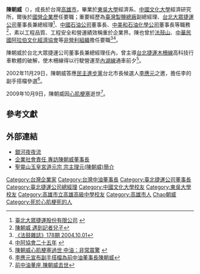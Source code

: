 {{Infobox_officeholder
| name = 陳朝威
| image name =
| width =
| now = 中美和石油化學公司董事長
| period =
| sex = 男
| nationality = {{ROC}}
| Native place = {{ROC}}[[福建省|福建省]]
| date of birth = 1947年2月9日
| place of birth = 福建林森
| date of death = {{death date and age|2009|10|9|1947|2|9}}
| place of death = {{TWN}}
| spouse =
| party =
| educate =
*[[高雄市立高雄高級中學|高雄市立高雄高級中學]]
*[[東吳大學_(台灣)|東吳大學]]經濟系
*[[中國文化大學|中國文化大學]]經濟研究所碩士
| past =
*經濟部物價督導會報副執行祕書<br><span style="color: blue;">(1974年)</span>
*台灣製鹽總廠副總經理
*經濟部國營事業委員會執行長<br><span style="color: blue;">(1989年)</span>
*中華工程公司董事長<br><span style="color: blue;">(1991年)</span>
*中興工程顧問社董事<br><span style="color: blue;">(1991年)</span>
*台北大眾捷運公司董事長兼總經理<br><span style="color: blue;">(1995年)</span>
*中華民國工商協進會理事
*中美經濟合作策進會理事
*中國石油公司董事長
*台灣與中亞細亞文化經貿協會常務理事
*中華民國阿拉伯文化經濟協會理事長
*中美和石油化學公司董事長<br><span style="color: blue;">(2002年10月3日)</span>
*法鼓山顧問
*聖靈山玉皇宮道元宗開山宗主，道號理元
*遠東國際商業銀行獨立董事<br><span style="color: blue;">(2009年6月27日)</span>
}}
'''陳朝威'''（{{bd|1947年|2月9日|2009年|10月9日|catIdx=Chen陳朝威}}），成長於台灣[[高雄市|高雄市]]，畢業於[[東吳大學_(台灣)|東吳大學]]經濟系、[[中國文化大學|中國文化大學]]經濟研究所，爾後於[[國營企業|國營企業]]歷任要職；重要經歷為[[臺灣製鹽總廠|臺灣製鹽總廠]]副總經理、[[台北大眾捷運公司|台北大眾捷運公司]]董事長兼總經理<ref>[http://www.trtc.com.tw/c/hotshow.asp?id=1152 臺北大眾捷運股份有限公司] {{webarchive|url=https://web.archive.org/web/20081123055817/http://www.trtc.com.tw/c/hotshow.asp?id=1152 |date=2008-11-23 }}</ref>、[[台灣中油|中國石油公司]]董事長、[[中美和石油化學公司|中美和石油化學公司]]董事長等職務<ref>[http://pro.udnjob.com/mag2/hr/storypage.jsp?f_ART_ID=9572 陳朝威 遇到記者兒子]</ref>，素以工程品質、工程安全和營運績效稱重於企業界。陳也曾於[[法鼓山|法鼓山]]、[[中華民國阿拉伯文化經濟協會|中華民國阿拉伯文化經濟協會]]等[[非營利組織|非營利組織]]擔任要職<ref>[http://www.ddm.org.tw/maze/178/page6.asp 《法鼓雜誌》178期 2004.10.01]</ref><ref>[http://www.sinoarabian.org.tw/25anniversary.htm 中阿協會二十五年] {{webarchive|url=https://web.archive.org/web/20080111164243/http://www.sinoarabian.org.tw/25anniversary.htm |date=2008-01-11 }}</ref>。

陳朝威於台北大眾捷運公司董事長兼總經理任內，曾主導[[台北捷運木柵線|台北捷運木柵線]]高科技行車軟體的破解，使木柵線得以行駛營運至[[台北捷運內湖線|內湖線]]通車前夕<ref>[http://www.cna.com.tw/SearchNews/doDetail.aspx?id=200910090003 陳朝威心肌梗塞過世 中油：非常震驚] {{webarchive|url=https://web.archive.org/web/20091010211226/http://www.cna.com.tw/SearchNews/doDetail.aspx?id=200910090003 |date=2009-10-10 }}</ref>。

2002年11月29日，陳朝威答應[[民主進步黨|民主進步黨]]台北市長候選人[[李應元|李應元]]之邀，擔任李的副手搭檔參選<ref>[http://www.epochtimes.com/gb//2/11/29/n250758.htm 李應元宣布副手搭檔為前中油董事長陳朝威]</ref>。

2009年10月9日，陳朝威因[[心肌梗塞|心肌梗塞]]逝世<ref>[http://www.libertytimes.com.tw/2009/new/oct/9/today-e7.htm 前中油董座 陳朝威去世]</ref>。

==參考文獻==
<div class="references-small">
<references />
</div>

==外部連結==
<div class="references-small">
*[http://www.scu.edu.tw/planning/book/chen.htm 銀河夜夜流]{{dead link|date=2018年5月 |bot=InternetArchiveBot |fix-attempted=yes }}
*[http://csr.moea.gov.tw/articles/files/%E4%B8%AD%E7%BE%8E%E5%92%8C%E9%99%B3%E6%9C%9D%E5%A8%81%E8%91%A3%E4%BA%8B%E9%95%B7%E5%B0%88%E8%A8%AA%E8%AB%87%E4%BC%81%E6%A5%AD%E7%A4%BE%E6%9C%83%E8%B2%AC%E4%BB%BB.pdf 企業社會責任 專訪陳朝威董事長]{{dead link|date=2018年5月 |bot=InternetArchiveBot |fix-attempted=yes }}
*[http://www.day.org.tw/A10_01.html 聖靈山玉皇宮道元宗 宗主理元(陳朝威)簡介]
</div>

{{DEFAULTSORT:Chen陳朝威}}
[[Category:台灣企業家|Category:台灣企業家]]
[[Category:台灣中油董事長|Category:台灣中油董事長]]
[[Category:臺北捷運公司董事長|Category:臺北捷運公司董事長]]
[[Category:臺北捷運公司總經理|Category:臺北捷運公司總經理]]
[[Category:中國文化大學校友|Category:中國文化大學校友]]
[[Category:東吳大學校友|Category:東吳大學校友]]
[[Category:高雄市立高雄高級中學校友|Category:高雄市立高雄高級中學校友]]
[[Category:高雄市人|Category:高雄市人]]
[[Category:陳姓|Chao朝威]]
[[Category:死於心肌梗死的人|Category:死於心肌梗死的人]]